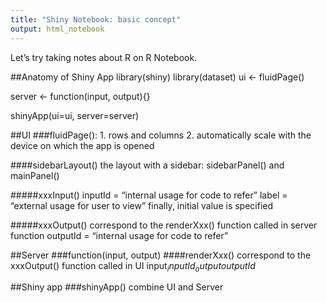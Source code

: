 ```yaml
---
title: "Shiny Notebook: basic concept"
output: html_notebook
---
```


Let's try taking notes about R on R Notebook.

##Anatomy of Shiny App
library(shiny)
library(dataset)
ui <- fluidPage()

server <- function(input, output){}

shinyApp(ui=ui, server=server)

##UI
###fluidPage(): 
1. rows and columns
2. automatically scale with the device on which the app is opened

####sidebarLayout()
the layout with a sidebar: sidebarPanel() and mainPanel()

#####xxxInput()
inputId = "internal usage for code to refer"
label = "external usage for user to view"
finally, initial value is specified

#####xxxOutput()
correspond to the renderXxx() function called in server function
outputId = "internal usage for code to refer"

##Server
###function(input, output)
####renderXxx()
correspond to the xxxOutput() function called in UI
input$_inputId_
output$_outputId_

##Shiny app
###shinyApp()
combine UI and Server
